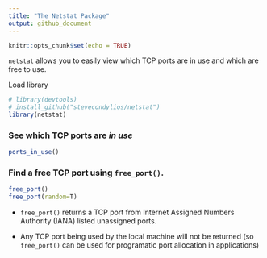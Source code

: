 ```yaml
---
title: "The Netstat Package"
output: github_document
---
```


```r
knitr::opts_chunk$set(echo = TRUE)
```


`netstat` allows you to easily view which TCP ports are in use and which are free to use. 

Load library

```r
# library(devtools)
# install_github("stevecondylios/netstat")
library(netstat)
```

### See which TCP ports are *in use*

```r
ports_in_use()
```

### Find a free TCP port using `free_port()`.


```r
free_port()
free_port(random=T)
```

* `free_port()` returns a TCP port from Internet Assigned Numbers Authority (IANA) listed 
unassigned ports. 

* Any TCP port being used by the local machine will not be returned (so 
`free_port()` can be used for programatic port allocation in applications)



